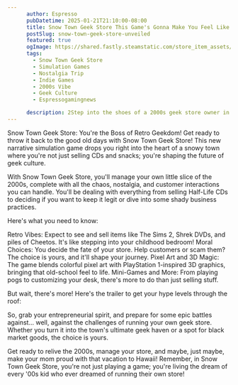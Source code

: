 ```yaml
---
      author: Espresso
      pubDatetime: 2025-01-21T21:10:00-08:00
      title: Snow Town Geek Store This Game's Gonna Make You Feel Like a Nostalgic Boss! The 2000s Are BACK with New Simulation Madness!
      postSlug: snow-town-geek-store-unveiled
      featured: true
      ogImage: https://shared.fastly.steamstatic.com/store_item_assets/steam/apps/3225880/ss_74063056dfd864fbd71fb7e0991226325ad222b9.600x338.jpg
      tags: 
        - Snow Town Geek Store
        - Simulation Games
        - Nostalgia Trip
        - Indie Games
        - 2000s Vibe
        - Geek Culture
        - Espressogamingnews

      description: 2Step into the shoes of a 2000s geek store owner in this new simulation game! Manage your shop, sell iconic items, and dive into the world of pixel art and shady business dealings.
---
```


Snow Town Geek Store: You're the Boss of Retro Geekdom!
Get ready to throw it back to the good old days with Snow Town Geek Store! This new narrative simulation game drops you right into the heart of a snowy town where you're not just selling CDs and snacks; you're shaping the future of geek culture.

With Snow Town Geek Store, you'll manage your own little slice of the 2000s, complete with all the chaos, nostalgia, and customer interactions you can handle. You'll be dealing with everything from selling Half-Life CDs to deciding if you want to keep it legit or dive into some shady business practices.

Here's what you need to know:

Retro Vibes: Expect to see and sell items like The Sims 2, Shrek DVDs, and piles of Cheetos. It's like stepping into your childhood bedroom!
Moral Choices: You decide the fate of your store. Help customers or scam them? The choice is yours, and it'll shape your journey.
Pixel Art and 3D Magic: The game blends colorful pixel art with PlayStation 1-inspired 3D graphics, bringing that old-school feel to life.
Mini-Games and More: From playing pogs to customizing your desk, there's more to do than just selling stuff.

But wait, there's more! Here's the trailer to get your hype levels through the roof:

<YouTube id="https://www.youtube.com/watch?v=cewlE_-oHUs" />

So, grab your entrepreneurial spirit, and prepare for some epic battles against... well, against the challenges of running your own geek store. Whether you turn it into the town's ultimate geek haven or a spot for black market goods, the choice is yours.

Get ready to relive the 2000s, manage your store, and maybe, just maybe, make your mom proud with that vacation to Hawaii! Remember, in Snow Town Geek Store, you're not just playing a game; you're living the dream of every '00s kid who ever dreamed of running their own store!
